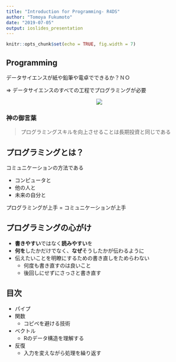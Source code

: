 ```yaml
---
title: "Introduction for Programming- R4DS"
author: "Tomoya Fukumoto"
date: "2019-07-05"
output: ioslides_presentation
---
```

 
```r
knitr::opts_chunk$set(echo = TRUE, fig.width = 7)
```

## Programming
データサイエンスが紙や鉛筆や電卓でできるか？ＮＯ

&rArr; データサイエンスのすべての工程でプログラミングが必要

<center><img src="../img/data-science-program.png"></center>

### 神の御言葉
> プログラミングスキルを向上させることは長期投資と同じである

## プログラミングとは？
コミュニケーションの方法である
   
- コンピュータと
- 他の人と
- 未来の自分と

プログラミングが上手 = コミュニケーションが上手

## プログラミングの心がけ
- **書きやすい**ではなく**読みやすい**を
- **何を**したかだけでなく、**なぜ**そうしたかが伝わるように
- 伝えたいことを明瞭にするための書き直しをためらわない
    - 何度も書き直すのは良いこと
    - 後回しにせずにさっさと書き直す


## 目次
- パイプ
- 関数
    - コピペを避ける技術
- ベクトル
    - Rのデータ構造を理解する
- 反復
    - 入力を変えながら処理を繰り返す
   
